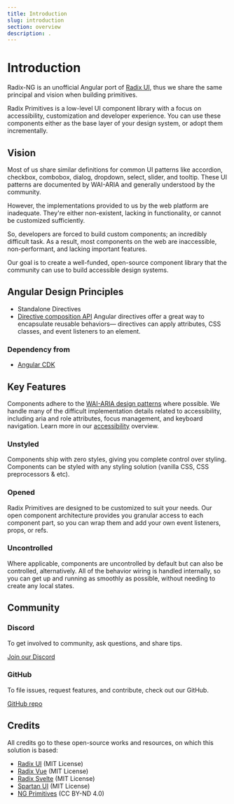 ```yaml
---
title: Introduction
slug: introduction
section: overview
description: .
---
```


# Introduction

<Description>Radix-NG is an unofficial Angular port of [Radix UI](https://www.radix-ui.com/), thus we share the same principal and vision when building primitives.</Description>

Radix Primitives is a low-level UI component library with a focus on accessibility, customization and developer experience. You can use these components either as the base layer of your design system, or adopt them incrementally.

## Vision

Most of us share similar definitions for common UI patterns like accordion, checkbox, combobox, dialog, dropdown, select, slider, and tooltip. These UI patterns are documented by WAI-ARIA and generally understood by the community.

However, the implementations provided to us by the web platform are inadequate. They're either non-existent, lacking in functionality, or cannot be customized sufficiently.

So, developers are forced to build custom components; an incredibly difficult task. As a result, most components on the web are inaccessible, non-performant, and lacking important features.

Our goal is to create a well-funded, open-source component library that the community can use to build accessible design systems.

## Angular Design Principles

- Standalone Directives
- [Directive composition API](https://angular.dev/guide/directives/directive-composition-api)
Angular directives offer a great way to encapsulate reusable behaviors— directives can apply attributes, CSS classes, and event listeners to an element.


### Dependency from

- [Angular CDK](https://material.angular.io/cdk/categories)

## Key Features

Components adhere to the [WAI-ARIA design patterns](https://www.w3.org/TR/wai-aria-practices-1.2) where possible. We handle many of the difficult implementation details related to accessibility, including aria and role attributes, focus management, and keyboard navigation. Learn more in our [accessibility](./accessibility) overview.

### Unstyled

Components ship with zero styles, giving you complete control over styling. Components can be styled with any styling solution (vanilla CSS, CSS preprocessors & etc).

### Opened

Radix Primitives are designed to be customized to suit your needs. Our open component architecture provides you granular access to each component part, so you can wrap them and add your own event listeners, props, or refs.

### Uncontrolled

Where applicable, components are uncontrolled by default but can also be controlled, alternatively. All of the behavior wiring is handled internally, so you can get up and running as smoothly as possible, without needing to create any local states.

## Community

### Discord

To get involved to community, ask questions, and share tips.

[Join our Discord](https://discord.gg/NaJb2XRWX9)

### GitHub

To file issues, request features, and contribute, check out our GitHub.

[GitHub repo](https://github.com/radix-ng/primitives)

## Credits

All credits go to these open-source works and resources, on which this solution is based:

-   [Radix UI](https://radix-ui.com) (MIT License)
-   [Radix Vue](https://radix-vue.com) (MIT License)
-   [Radix Svelte](https://radix-svelte.com) (MIT License)
-   [Spartan UI](https://www.spartan.ng/) (MIT License)
-   [NG Primitives](https://ng-primitives.mintlify.app) (CC BY-ND 4.0)
